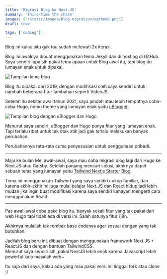 ```yaml
---
title: 'Migrasi Blog ke Next.JS'
summary: 'Third-time the charm'
images: ['/static/images/blog-migration/ogthumb.png']
draft: true

tags: ['coding']
---
```


Blog ini kalau situ gak tau sudah melewati 2x iterasi.

Blog ini awalnya dibuat menggunakan tema Jekyll dan di hosting di GitHub.<br />
Saya sendiri lupa sih pakai tema apaan untuk Blog awal itu, tapi blog itu lumayan enak untuk dipakai.

![Tampilan lama blog](/static/images/blog-migration/blog-v1.png)

Blog itu dipakai dari 2019, dengan modifikasi oleh saya sendiri untuk nambah beberapa fitur tambahan seperti VideoJS.

Setelah itu sekitar awal tahun 2021, saya pindah atau lebih tempatnya coba-coba Hugo, nemu theme yang lumayan enak yaitu [uBlogger](https://github.com/uPagge/uBlogger).

![Tampilan blog dengan uBlogger dan Hugo](/static/images/blog-migration/blog-v2.png)

Menurut saya sendiri, uBlogger dan Hugo punya fitur yang lumayan enak. Tapi terlalu ribet untuk tak otak atik jadi gak terlalu melakukan banyak perubahan.

Perubahannya rata-rata cuma penyesuaian untuk penggunaan pribadi.

---

Maju ke bulan Mei awal-awal, saya mau coba migrasi blog lagi dari Hugo ke Next.JS atau Gatsby. Setelah panjang mencari solusi, akhirnya dapet sebuah tema yang lumayan
yaitu [Tailwind Nextjs Starter Blog](https://github.com/timlrx/tailwind-nextjs-starter-blog).

Tema ini menggunakan Tailwind yang saya sendiri cukup familiar, dan karena akhir-akhir ini juga mulai belajar Next.JS dan React hidup jadi lebih mudah jika ingin buat modifikasi karena
saya sendiri lumayan mengerti cara menggunakan React.

---

Pas awal-awal coba pake blog itu, banyak sekali fitur yang tak pakai dari web Hugo tapi tidak ada di versi ini. Salah satunya fitur i18n.

Akhirnya mulailah tak rombak base codenya agar sesuai dengan yang tak butuhkan.

Jadilah blog baru ini, dibuat dengan menggunakan framework Next.JS + ReactJS dan dengan bantuan TailwindCSS.<br />
Menurut saya sendiri sih, pakai NextJS lebih enak karena Javascript lebih powerful kalo masalah web~

Itu saja dari saya, kalau ada yang mau pakai versi ini tinggal fork atau clone :)
